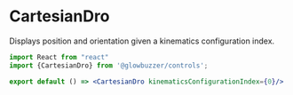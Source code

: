 
# CartesianDro

<GithubSourceLink project="gbr" lib="controls" path="dro/CartesianDro.tsx"/>

Displays position and orientation given a kinematics configuration index.

```jsx demo
import React from "react"
import {CartesianDro} from '@glowbuzzer/controls';

export default () => <CartesianDro kinematicsConfigurationIndex={0}/>
```


